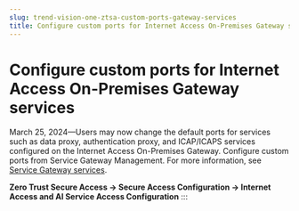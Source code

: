 ```yaml
---
slug: trend-vision-one-ztsa-custom-ports-gateway-services
title: Configure custom ports for Internet Access On-Premises Gateway services
---
```

# Configure custom ports for Internet Access On-Premises Gateway services

March 25, 2024—Users may now change the default ports for services such as data proxy, authentication proxy, and ICAP/ICAPS services configured on the Internet Access On-Premises Gateway. Configure custom ports from Service Gateway Management. For more information, see [Service Gateway services](service-gateway-services.mdx).

**Zero Trust Secure Access → Secure Access Configuration → Internet Access and AI Service Access Configuration**
:::
